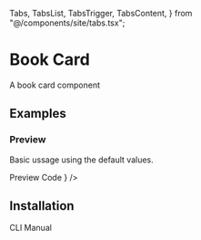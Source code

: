   Tabs,
  TabsList,
  TabsTrigger,
  TabsContent,
} from "@/components/site/tabs.tsx";


# Book Card

A book card component

## Examples

### Preview

Basic ussage using the default values.

<Tabs defaultValue="preview" className="">
  <TabsList>
    <TabsTrigger value="preview">Preview</TabsTrigger>
    <TabsTrigger value="code">Code</TabsTrigger>
  </TabsList>
  <TabsContent value="preview">
    <ComponentRenderer component={<BookCardPreview />} />
  </TabsContent>
  <TabsContent value="code">
    <CodeBlock filePath="src/app/docs/book-card/book-card-preview.tsx" />
  </TabsContent>
</Tabs>

## Installation

<Tabs defaultValue="cli" className="">
  <TabsList>
    <TabsTrigger value="cli">CLI</TabsTrigger>
    <TabsTrigger value="manual">Manual</TabsTrigger>
  </TabsList>
  <TabsContent value="cli">
    <Cli command={`npx shadcn@latest add "https://berlix.vercel.app/registry/book-card.json"`} />
  </TabsContent>

  <TabsContent value="manual">
    <CodeBlock filePath="src/components/core/book-card.tsx" />
  </TabsContent>
</Tabs>
